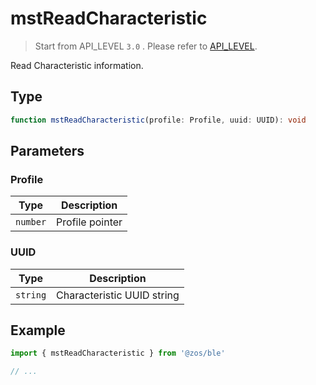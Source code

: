 # mstReadCharacteristic

> Start from API_LEVEL `3.0` . Please refer to [API_LEVEL](../../../../guides/framework/device/compatibility.md).

Read Characteristic information.

## Type

```ts
function mstReadCharacteristic(profile: Profile, uuid: UUID): void
```

## Parameters

### Profile

| Type                | Description     |
| ------------------- | --------------- |
| <code>number</code> | Profile pointer |

### UUID

| Type                | Description                |
| ------------------- | -------------------------- |
| <code>string</code> | Characteristic UUID string |

## Example

```js
import { mstReadCharacteristic } from '@zos/ble'

// ...
```
